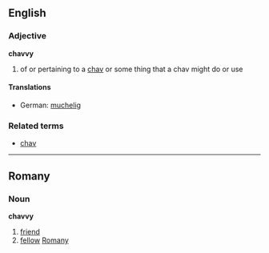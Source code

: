 ==English==
===Adjective===
'''chavvy'''
#of or pertaining to a [[chav]] or some thing that a chav might do or use
====Translations====
*German: [[muchelig]]
===Related terms===
*[[chav]]
----
==Romany==
===Noun===
'''chavvy'''
# [[friend]]
# [[fellow]] [[Romany]]